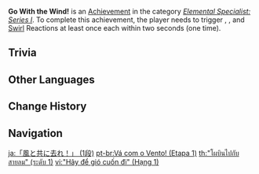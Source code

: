 {{Achievement Infobox
|title        = Go With the Wind!
|id           = 82022
|order id     = 2022
|category     = Elemental Specialist: Series I
|description  = Trigger {{Cryo}}, {{Hydro}}, {{Pyro}} and {{Electro}} [[Swirl]] Reactions at least once each within 2s (×1).
|requirements = 
|primogems    = 5
|tracking     = Tracks the number of times these reactions were triggered within 2 seconds.
|topic        = 
|set          = Go With the Wind!
|tier         = 1
|tiers_total  = 3
}}
'''Go With the Wind!''' is an [[Achievement]] in the category ''[[Elemental Specialist: Series I]]''. To complete this achievement, the player needs to trigger {{Cryo}}, {{Hydro}}, {{Pyro}} and {{Electro}} [[Swirl]] Reactions at least once each within two seconds (one time).

==Trivia==
{{Transclude|Go With the Wind!|Trivia}}
<!--
==Video Guides==
{{EVT
|video1   = 
|caption1 = 
}}
-->

==Other Languages==
{{Transclude|Go With the Wind!|Other Languages}}

==Change History==
{{Change History|1.0}}
<!--
==References==
{{Reflist}}
-->
==Navigation==
{{Achievement Navbox}}

[[ja:「風と共に去れ！」 (1段)]]
[[pt-br:Vá com o Vento! (Etapa 1)]]
[[th:"โผบินไปกับสายลม" (ระดับ 1)]]
[[vi:"Hãy để gió cuốn đi" (Hạng 1)]]